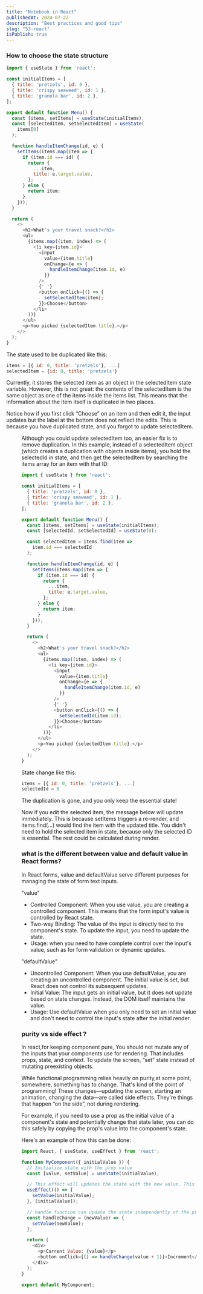 ```yaml
---
title: "Notebook in React"
publishedAt: 2024-07-22
description: "Best practices and good tips"
slug: "53-react"
isPublish: true
---
```


### How to choose the state structure 

```js
import { useState } from 'react';

const initialItems = [
  { title: 'pretzels', id: 0 },
  { title: 'crispy seaweed', id: 1 },
  { title: 'granola bar', id: 2 },
];

export default function Menu() {
  const [items, setItems] = useState(initialItems);
  const [selectedItem, setSelectedItem] = useState(
    items[0]
  );

  function handleItemChange(id, e) {
    setItems(items.map(item => {
      if (item.id === id) {
        return {
          ...item,
          title: e.target.value,
        };
      } else {
        return item;
      }
    }));
  }

  return (
    <>
      <h2>What's your travel snack?</h2> 
      <ul>
        {items.map((item, index) => (
          <li key={item.id}>
            <input
              value={item.title}
              onChange={e => {
                handleItemChange(item.id, e)
              }}
            />
            {' '}
            <button onClick={() => {
              setSelectedItem(item);
            }}>Choose</button>
          </li>
        ))}
      </ul>
      <p>You picked {selectedItem.title}.</p>
    </>
  );
}
```

The state used to be duplicated like this:

```js
items = [{ id: 0, title: 'pretzels'}, ...]
selectedItem = {id: 0, title: 'pretzels'}
```
Currently, it stores the selected item as an object in the selectedItem state variable. However, this is not great: the contents of the selectedItem is the same object as one of the items inside the items list. This means that the information about the item itself is duplicated in two places.

Notice how if you first click “Choose” on an item and then edit it, the input updates but the label at the bottom does not reflect the edits. This is because you have duplicated state, and you forgot to update selectedItem.


<Menu/>


Although you could update selectedItem too, an easier fix is to remove duplication. In this example, instead of a selectedItem object (which creates a duplication with objects inside items), you hold the selectedId in state, and then get the selectedItem by searching the items array for an item with that ID:

```js
import { useState } from 'react';

const initialItems = [
  { title: 'pretzels', id: 0 },
  { title: 'crispy seaweed', id: 1 },
  { title: 'granola bar', id: 2 },
];

export default function Menu() {
  const [items, setItems] = useState(initialItems);
  const [selectedId, setSelectedId] = useState(0);

  const selectedItem = items.find(item =>
    item.id === selectedId
  );

  function handleItemChange(id, e) {
    setItems(items.map(item => {
      if (item.id === id) {
        return {
          ...item,
          title: e.target.value,
        };
      } else {
        return item;
      }
    }));
  }

  return (
    <>
      <h2>What's your travel snack?</h2>
      <ul>
        {items.map((item, index) => (
          <li key={item.id}>
            <input
              value={item.title}
              onChange={e => {
                handleItemChange(item.id, e)
              }}
            />
            {' '}
            <button onClick={() => {
              setSelectedId(item.id);
            }}>Choose</button>
          </li>
        ))}
      </ul>
      <p>You picked {selectedItem.title}.</p>
    </>
  );
}

```
State change  like this:

```js 
items = [{ id: 0, title: 'pretzels'}, ...]
selectedId = 0
```

The duplication is gone, and you only keep the essential state!

Now if you edit the selected item, the message below will update immediately. This is because setItems triggers a re-render, and items.find(...) would find the item with the updated title. You didn't need to hold the selected item in state, because only the selected ID is essential. The rest could be calculated during render.


### what is the different between value and default value in React forms?

In React forms, value and defaultValue serve different purposes for managing the state of form text inputs. 

"value"

* Controlled Component: When you use value, you are creating a controlled component. This means that the form input's value is controlled by React state.
* Two-way Binding: The value of the input is directly tied to the component's state. To update the input, you need to update the state.
* Usage: when you need to have complete control over the input's value, such as for form validation or dynamic updates.

"defaultValue"
* Uncontrolled Component: When you use defaultValue, you are creating an uncontrolled component. The initial value is set, but React does not control its subsequent updates.
* Initial Value: The input gets an initial value, but it does not update based on state changes. Instead, the DOM itself maintains the value.
* Usage: Use defaultValue when you only need to set an initial value and don't need to control the input's state after the initial render.

### purity vs side effect ?
In react,for keeping component pure, You should not mutate any of the inputs that your components use for rendering. That includes props, state, and context. To update the screen, “set” state instead of mutating preexisting objects.

While functional programming relies heavily on purity,at some point, somewhere, something has to change. That's kind of the point of programming! These changes—updating the screen, starting an animation, changing the data—are called side effects. They're things that happen “on the side”, not during rendering.

For example, if you need to use a prop as the initial value of a component's state and potentially change that state later, you can do this safely by copying the prop's value into the component's state.

Here's an example of how this can be done:
```js
import React, { useState, useEffect } from 'react';

function MyComponent({ initialValue }) {
  // Initialize state with the prop value
  const [value, setValue] = useState(initialValue);

  // This effect will updates the state with the new value. This ensures that your state reflects any updates to the prop after the component has been mounted.
  useEffect(() => {
    setValue(initialValue);
  }, [initialValue]);

  // handle function can update the state independently of the prop, allowing your component to manage its own state internally.
  const handleChange = (newValue) => {
    setValue(newValue);
  };

  return (
    <div>
      <p>Current Value: {value}</p>
      <button onClick={() => handleChange(value + 1)}>Increment</button>
    </div>
  );
}

export default MyComponent;

```